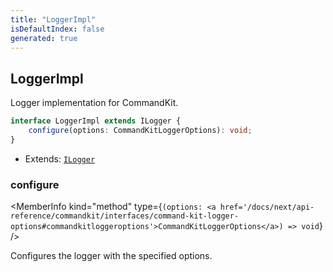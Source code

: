 ```yaml
---
title: "LoggerImpl"
isDefaultIndex: false
generated: true
---
```



<!-- This file was generated from the CommandKit source. Do not modify. Instead, re-run the "docgen" script -->


## LoggerImpl

<GenerationInfo sourceFile="packages/commandkit/src/logger/Logger.ts" sourceLine="17" packageName="commandkit" />

Logger implementation for CommandKit.

```ts title="Signature"
interface LoggerImpl extends ILogger {
    configure(options: CommandKitLoggerOptions): void;
}
```
* Extends: <code><a href='/docs/next/api-reference/commandkit/interfaces/ilogger#ilogger'>ILogger</a></code>



<div className="members-wrapper">

### configure

<MemberInfo kind="method" type={`(options: <a href='/docs/next/api-reference/commandkit/interfaces/command-kit-logger-options#commandkitloggeroptions'>CommandKitLoggerOptions</a>) => void`}   />

Configures the logger with the specified options.


</div>

